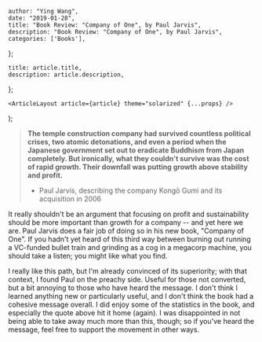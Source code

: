 

    author: "Ying Wang",
    date: "2019-01-28",
    title: "Book Review: "Company of One", by Paul Jarvis",
    description: "Book Review: "Company of One", by Paul Jarvis",
    categories: ['Books'],
};

    title: article.title,
    description: article.description,
};

    <ArticleLayout article={article} theme="solarized" {...props} />
);


>   **The temple construction company had survived countless political crises,
>   two atomic detonations, and even a period when the Japanese government set
>   out to eradicate Buddhism from Japan completely. But ironically, what they
>   couldn't survive was the cost of rapid growth. Their downfall was putting
>   growth above stability and profit.**
>
>   - Paul Jarvis, describing the company Kongō Gumi and its acquisition in 2006

It really shouldn't be an argument that focusing on profit and sustainability
should be more important than growth for a company -- and yet here we are. Paul
Jarvis does a fair job of doing so in his new book, "Company of One". If you
hadn't yet heard of this third way between burning out running a VC-funded
bullet train and grinding as a cog in a megacorp machine, you should take a
listen; you might like what you find.

I really like this path, but I'm already convinced of its superiority; with that
context, I found Paul on the preachy side. Useful for those not converted, but a
bit annoying to those who have heard the message. I don't think I learned
anything new or particularly useful, and I don't think the book had a cohesive
message overall. I did enjoy some of the statistics in the book, and especially
the quote above hit it home (again). I was disappointed in not being able to
take away much more than this, though; so if you've heard the message, feel free
to support the movement in other ways.
